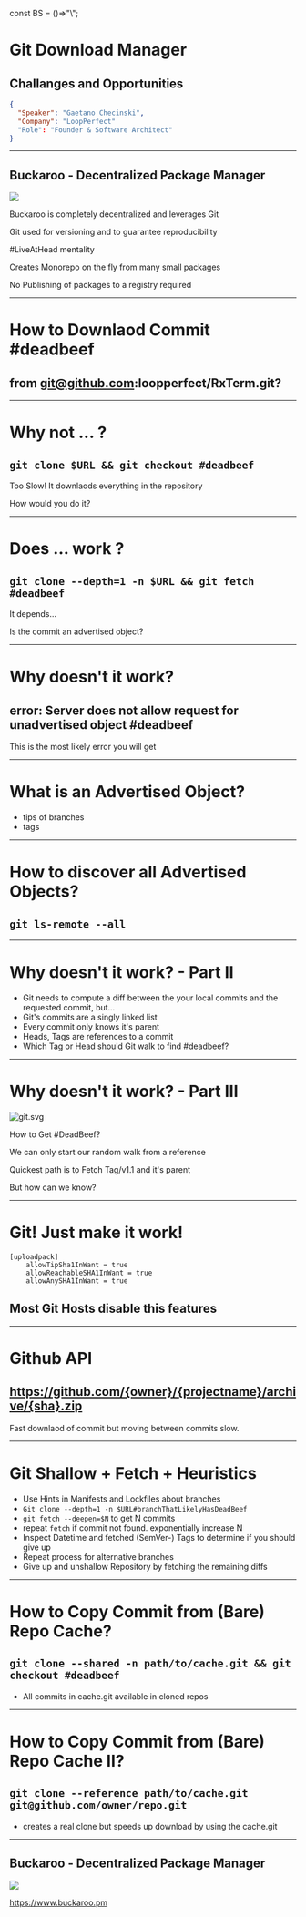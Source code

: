 const BS = ()=>"\\";


<Head>
  <title>Git Download Manager</title>
</Head>

# Git Download Manager 
## Challanges and Opportunities

```json
{
  "Speaker": "Gaetano Checinski",
  "Company": "LoopPerfect"
  "Role": "Founder & Software Architect"
}
```

---

## Buckaroo - Decentralized Package Manager
![](buckaroo.gif)

<Notes>
  <p> Buckaroo is completely decentralized and leverages Git </p>
  <p> Git used for versioning and to guarantee reproducibility </p>
  <p> #LiveAtHead mentality </p>
  <p> Creates Monorepo on the fly from many small packages </p> 
  <p> No Publishing of packages to a registry required </p>
</Notes>

---

# How to Downlaod Commit #deadbeef 
## from git@github.com:loopperfect/RxTerm.git?

---

# Why not ... ?

## `git clone $URL && git checkout #deadbeef`

<Notes>
  <p> Too Slow! It downlaods everything in the repository </p>
  <p> How would you do it? </p>
</Notes>

---

# Does ... work ?

## `git clone --depth=1 -n $URL && git fetch #deadbeef`

<Notes>
  <p> It depends... </p>
  <p> Is the commit an advertised object?  </p>
</Notes>

---

# Why doesn't it work?

## error: Server does not allow request for unadvertised object #deadbeef

<Notes>
  <p> This is the most likely error you will get </p>
</Notes>

---

# What is an Advertised Object?

- tips of branches
- tags

---

# How to discover all Advertised Objects?

## `git ls-remote --all`

---

# Why doesn't it work? - Part II

- Git needs to compute a diff between the your local commits 
  and the requested commit, but... 
- Git's commits are a singly linked list
- Every commit only knows it's parent
- Heads, Tags are references to a commit
- Which Tag or Head should Git walk to find #deadbeef?

---

# Why doesn't it work? - Part III

![git.svg](git.svg)

<Notes>
  <p> How to Get #DeadBeef? </p>
  <p> We can only start our random walk from a reference </p>
  <p> Quickest path is to Fetch Tag/v1.1 and it's parent </p>
  <p> But how can we know? </p>
</Notes>

---

# Git! Just make it work!

```
[uploadpack]
    allowTipSha1InWant = true
    allowReachableSHA1InWant = true
    allowAnySHA1InWant = true
``` 

## Most Git Hosts disable this features

---

# Github API

## https://github.com/{owner}/{projectname}/archive/{sha}.zip

<Notes>

Fast downlaod of commit but moving between commits slow.

</Notes>

---

# Git Shallow + Fetch + Heuristics

- Use Hints in Manifests and Lockfiles about branches
- `Git clone --depth=1 -n $URL#branchThatLikelyHasDeadBeef`
- `git fetch --deepen=$N` to get N commits
- repeat `fetch` if commit not found. exponentially increase N
- Inspect Datetime and fetched (SemVer-) Tags to determine if you should give up
- Repeat process for alternative branches
- Give up and unshallow Repository by fetching the remaining diffs 

---

# How to Copy Commit from (Bare) Repo Cache?

## `git clone --shared -n path/to/cache.git && git checkout #deadbeef`

- All commits in cache.git available in cloned repos

---

# How to Copy Commit from (Bare) Repo Cache II?

## `git clone --reference path/to/cache.git git@github.com/owner/repo.git`

- creates a real clone but speeds up download by using the cache.git

---


## Buckaroo - Decentralized Package Manager
![](buckaroo.gif)

<https://www.buckaroo.pm>
